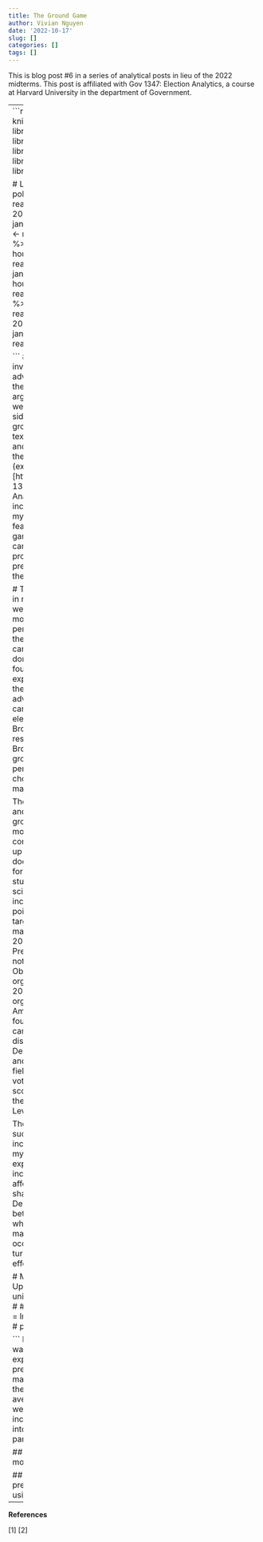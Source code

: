 ```yaml
---
title: The Ground Game
author: Vivian Nguyen
date: '2022-10-17'
slug: []
categories: []
tags: []
---
```


This is blog post #6 in a series of analytical posts in lieu of the 2022 midterms. This post is affiliated with Gov 1347: Election Analytics, a course at Harvard University in the department of Government.

---
```r

# Set up
knitr::opts_chunk$set(echo = TRUE)
library(tidyverse)
library(janitor)
library(readr)
library(stargazer)
library(usmap)
library(rmapshaper)
library(sf)
library(insight)
library(scales)

# Load in expert ratings and district polls
incumb <- read_csv("incumb_dist_1948-2020.csv") %>%
  janitor::clean_names()
house_polls <- read_csv("house_polls_long.csv") %>%
  janitor::clean_names()
house_cands <- read_csv("house_cands.csv") %>%
  janitor::clean_names()
house_cands_22 <- read_csv("house_cands_2022.csv") %>%
  janitor::clean_names()
cvap <- read_csv("cvap_district_2012-2020.csv") %>%
  janitor::clean_names()
df <- read_csv("turnout_2012_2020.csv")

```
# The Plan This Week
Last week, I investigated the impact of television advertisements on party success at the district level, and found a small, arguably negligible, effect. This week, I delve into the other major side of campaign activities – “the ground game.” Do the phone banks, text banks, rallies, door knockers, and more matter? I will incorporate these findings and retroactive ones (expert predictions from week 4 [https://vivian-1372.github.io/Election-Analytics/post/2022-10-03-incumbency]) to make updates to my district-level model, newly featuring the effect of the ground game, expert predictions, and candidate incumbency. This will produce new district-level predictions for the races finalizing in the next 3 weeks!    

# The Ground Game
As mentioned in my discussion of campaigns last week, political campaigns aim to mobilize supporters to vote, persuade potential voters to cast their ballot in favor of certain candidates, and encourage donations. In a 2017 study, it was found that across 49 field experiments, “the best estimate of the effects of campaign contact and advertising on Americans’ candidates choices in general elections is zero” (Kalla and Broockman). At the end of this research paper, Kalla and Broockman assert that though the ground game doesn’t seem to persuade voters to change their vote choice, these ground campaigns matter in other ways. 

The consensus from the literature and pundit commentary is that the ground game – the fundraising, voter mobilization, person-to-person contact, field offices, and bottom-up political strategy of campaigns – does indeed matter. It certainly did for Obama, whose campaigns were studied extensively by political scientists. In 2012, turnout increased by about 7 percentage points in states that were highly-targeted by the ground arm of the major campaigns (Enos and Fowler, 2016). Even as early as 2008, President Obama’s campaigns were notably strong. [The Atlantic](https://www.theatlantic.com/politics/archive/2012/10/obamas-edge-the-ground-game-that-could-put-him-over-the-top/264031/) praised Obama’s “sophisticated organization,” which debuted in 2008 as “the largest grassroots organization in the history of American politics.” A 2009 study found that counties with Obama campaign field offices had disproportionate increases in Democratic vote share (Masket), and a 2013 study found that the field offices increased county-level vote share by 1%, which in turn scored Obama ~275,000 votes in the 2008 election (Darr and Levendusky). 

These findings suggest that successful ground campaigns increase turnout. In the remainder of my blog post this week, I want to explore the question of how increased turnout at the district level affects the parties’ respective vote shares, if at all? Does higher Democrat turnout correlate with better Democrat major vote share – which is rather intuitive –, or no – maybe higher Democrat turnout occurs with more Republican turnout, so there’s a “cancel-out” effect?  

# My 2022 Model and Forecast, Updated
```r

# models = unique(house_cands_22$st_cd_fips)
# 
# for (stcdfip in models){
#   model = lm()
#   models <- c(models, model)
#   print(stcdfip)
# }

```
My previous district-level model was basic, relying on only average expert predictions. Though the predictions themselves consider many important electoral predictors, their aggregation and then averaging render them basic. This week, I aim to Incorporate turnout, incumbency and expert predictions into my district-level model of two-party major vote share.

## My New Model
Reflect on new models 

## My New Forecast
Present my predictions for the districts this year using 2022 data. 

---
**References**

[1] 
[2] 